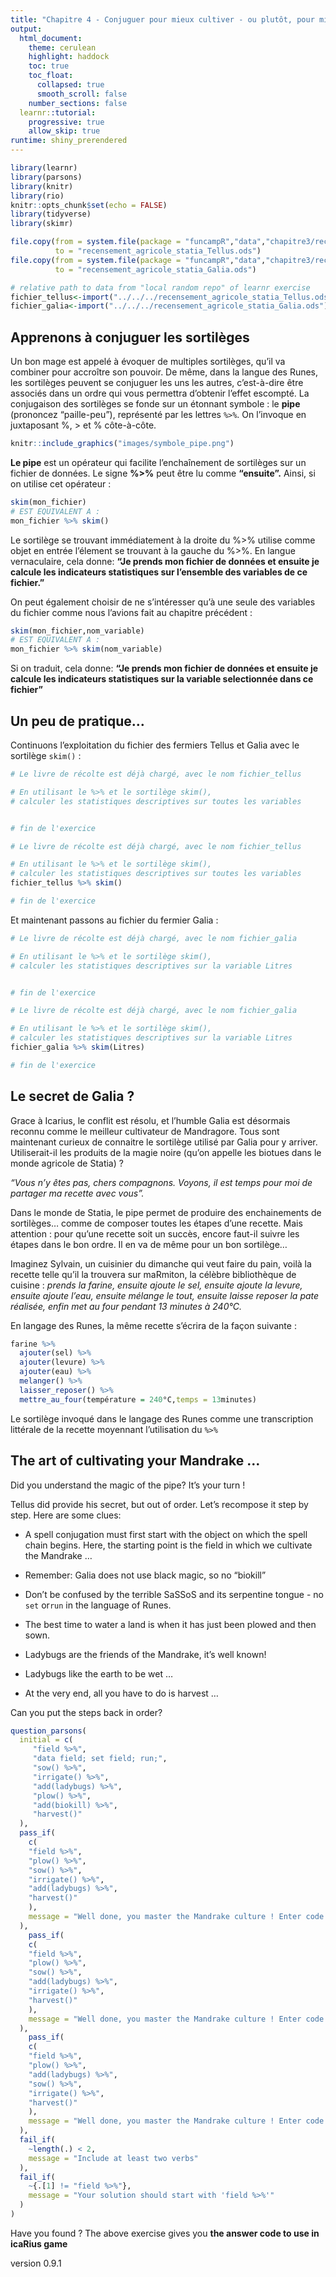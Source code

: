 ```yaml
---
title: "Chapitre 4 - Conjuguer pour mieux cultiver - ou plutôt, pour mieux calculer..."
output: 
  html_document:
    theme: cerulean
    highlight: haddock
    toc: true
    toc_float:
      collapsed: true
      smooth_scroll: false
    number_sections: false
  learnr::tutorial:
    progressive: true
    allow_skip: true
runtime: shiny_prerendered
---
```


```r
library(learnr)
library(parsons)
library(knitr)
library(rio)
knitr::opts_chunk$set(echo = FALSE)
library(tidyverse)
library(skimr)

file.copy(from = system.file(package = "funcampR","data","chapitre3/recensement_agricole_statia_Tellus.ods"),
          to = "recensement_agricole_statia_Tellus.ods")
file.copy(from = system.file(package = "funcampR","data","chapitre3/recensement_agricole_statia_Galia.ods"),
          to = "recensement_agricole_statia_Galia.ods")


```

```r
# relative path to data from "local random repo" of learnr exercise
fichier_tellus<-import("../../../recensement_agricole_statia_Tellus.ods")
fichier_galia<-import("../../../recensement_agricole_statia_Galia.ods")
```

## Apprenons à conjuguer les sortilèges

Un bon mage est appelé à évoquer de multiples sortilèges, qu'il va combiner pour accroître son pouvoir. De même, dans la langue des Runes, les sortilèges peuvent se conjuguer les uns les autres, c'est-à-dire être associés dans un ordre qui vous permettra d'obtenir l'effet escompté. La conjugaison des sortilèges se fonde sur un étonnant symbole : le **pipe** (prononcez "paille-peu"), représenté par les lettres `%>%`. On l'invoque en juxtaposant %, > et % côte-à-côte. 

```r
knitr::include_graphics("images/symbole_pipe.png")
```

**Le pipe** est un opérateur qui facilite l'enchaînement de sortilèges sur un fichier de données. Le signe **%>%** peut être lu comme **"ensuite".**  Ainsi, si on utilise cet opérateur :

```r
skim(mon_fichier)
# EST EQUIVALENT A :
mon_fichier %>% skim()
```

Le sortilège se trouvant immédiatement à la droite du %>% utilise comme objet en entrée l'élement se trouvant à la gauche du %>%. En langue vernaculaire, cela donne: **"Je prends mon fichier de données et ensuite je calcule les indicateurs statistiques sur l'ensemble des variables de ce fichier."**
<p>
<p>
On peut également choisir de ne s'intéresser qu'à une seule des variables du fichier comme nous l'avions fait au chapitre précédent :

```r
skim(mon_fichier,nom_variable)
# EST EQUIVALENT A :
mon_fichier %>% skim(nom_variable)
```

Si on traduit, cela donne: **"Je prends mon fichier de données et ensuite je calcule les indicateurs statistiques sur la variable selectionnée dans ce fichier"**

## Un peu de pratique...
 
Continuons l'exploitation du fichier des fermiers Tellus et Galia avec le sortilège `skim()` : 

```r
# Le livre de récolte est déjà chargé, avec le nom fichier_tellus

# En utilisant le %>% et le sortilège skim(), 
# calculer les statistiques descriptives sur toutes les variables 


# fin de l'exercice
``` 

```r
# Le livre de récolte est déjà chargé, avec le nom fichier_tellus

# En utilisant le %>% et le sortilège skim(), 
# calculer les statistiques descriptives sur toutes les variables 
fichier_tellus %>% skim()

# fin de l'exercice
``` 

Et maintenant passons au fichier du fermier Galia :

```r
# Le livre de récolte est déjà chargé, avec le nom fichier_galia

# En utilisant le %>% et le sortilège skim(), 
# calculer les statistiques descriptives sur la variable Litres


# fin de l'exercice
``` 
 

```r
# Le livre de récolte est déjà chargé, avec le nom fichier_galia

# En utilisant le %>% et le sortilège skim(), 
# calculer les statistiques descriptives sur la variable Litres
fichier_galia %>% skim(Litres)

# fin de l'exercice
```  
 
 
## Le secret de Galia ?

Grace à Icarius, le conflit est résolu, et l'humble Galia est désormais reconnu comme le meilleur cultivateur de Mandragore. Tous sont maintenant curieux de connaitre le sortilège utilisé par Galia pour y arriver. Utiliserait-il les produits de la magie noire (qu'on appelle les biotues dans le monde agricole de Statia) ? 

*"Vous n'y êtes pas, chers compagnons. Voyons, il est temps pour moi de partager ma recette avec vous".* 

Dans le monde de Statia, le pipe permet de produire des enchainements de sortilèges... comme de composer toutes les étapes d'une recette. Mais attention : pour qu'une recette soit un succès, encore faut-il suivre les étapes dans le bon ordre. Il en va de même pour un bon sortilège...

Imaginez Sylvain, un cuisinier du dimanche qui veut faire du pain, voilà la recette telle qu'il la trouvera sur maRmiton, la célèbre bibliothèque de cuisine : *prends la farine, ensuite ajoute le sel, ensuite ajoute la levure, ensuite ajoute l'eau, ensuite mélange le tout, ensuite laisse reposer la pate réalisée, enfin met au four pendant 13 minutes à 240°C.*

En langage des Runes, la même recette s'écrira de la façon suivante :

```r
farine %>% 
  ajouter(sel) %>% 
  ajouter(levure) %>% 
  ajouter(eau) %>% 
  melanger() %>% 
  laisser_reposer() %>% 
  mettre_au_four(température = 240°C,temps = 13minutes)
```

Le sortilège invoqué dans le langage des Runes comme une transcription littérale de la recette moyennant l'utilisation du `%>%`

## The art of cultivating your Mandrake ...

Did you understand the magic of the pipe? It's your turn !

Tellus did provide his secret, but out of order. Let's recompose it step by step. Here are some clues:

- A spell conjugation must first start with the object on which the spell chain begins. Here, the starting point is the field in which we cultivate the Mandrake ...

- Remember: Galia does not use black magic, so no "biokill"

- Don't be confused by the terrible SaSSoS and its serpentine tongue - no `set` or` run` in the language of Runes.

- The best time to water a land is when it has just been plowed and then sown.

- Ladybugs are the friends of the Mandrake, it's well known!

- Ladybugs like the earth to be wet ...

- At the very end, all you have to do is harvest ...

Can you put the steps back in order?


```r
question_parsons(
  initial = c(
     "field %>%",
     "data field; set field; run;",
     "sow() %>%",
     "irrigate() %>%",
     "add(ladybugs) %>%",
     "plow() %>%",
     "add(biokill) %>%",
     "harvest()"
  ),
  pass_if(
    c(
    "field %>%",
    "plow() %>%",
    "sow() %>%",
    "irrigate() %>%",
    "add(ladybugs) %>%",
    "harvest()"
    ),
    message = "Well done, you master the Mandrake culture ! Enter code 777 in icaRius game to continue the adventure"
  ),
    pass_if(
    c(
    "field %>%",
    "plow() %>%",
    "sow() %>%",
    "add(ladybugs) %>%",
    "irrigate() %>%",
    "harvest()"
    ),
    message = "Well done, you master the Mandrake culture ! Enter code 777 in icaRius game to continue the adventure"
  ),
    pass_if(
    c(
    "field %>%",
    "plow() %>%",
    "add(ladybugs) %>%",
    "sow() %>%",
    "irrigate() %>%",
    "harvest()"
    ),
    message = "Well done, you master the Mandrake culture ! Enter code 777 in icaRius game to continue the adventure"
  ),
  fail_if(
    ~length(.) < 2,
    message = "Include at least two verbs"
  ),
  fail_if(
    ~{.[1] != "field %>%"},
    message = "Your solution should start with 'field %>%'"
  )
)
```

Have you found ? The above exercise gives you **the answer code to use in icaRius game** 

version 0.9.1
